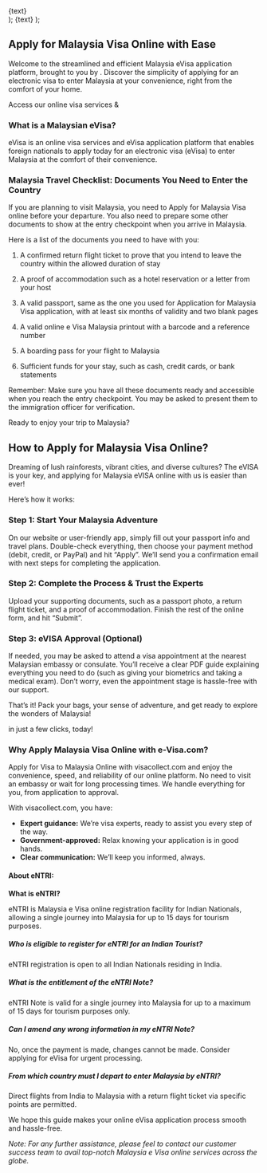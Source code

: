  <div className="flex justify-center items-center">
    <Link
      href={href}
      className="items-center justify-center flex gap-2 px-5 py-2 text-base font-semibold text-white duration-150 ease-in-out rounded-full shrink-0 bg-primary hover:scale-105"
    >
      {text}
    </Link>
  </div>
);

  <Link className="text-primary font-semibold text-lg" href={href}>
    {text}
  </Link>
);

## Apply for Malaysia Visa Online with Ease

Welcome to the streamlined and efficient Malaysia eVisa application platform, brought to you by <LinkText href="/" text="visacollect.com"/>. Discover the simplicity of applying for an electronic visa to enter Malaysia at your convenience, right from the comfort of your home.

Access our online visa services & <LinkText href="/my/application" text="apply for Malaysia Visa Online today!"/>

### What is a Malaysian eVisa?

eVisa is an online visa services and eVisa application platform that enables foreign nationals to apply today for an electronic visa (eVisa) to enter Malaysia at the comfort of their convenience.

### Malaysia Travel Checklist: Documents You Need to Enter the Country

If you are planning to visit Malaysia, you need to Apply for Malaysia Visa online before your departure. You also need to prepare some other documents to show at the entry checkpoint when you arrive in Malaysia.

Here is a list of the documents you need to have with you:

1. A confirmed return flight ticket to prove that you intend to leave the country within the allowed duration of stay

2. A proof of accommodation such as a hotel reservation or a letter from your host

3. A valid passport, same as the one you used for Application for Malaysia Visa application, with at least six months of validity and two blank pages

4. A valid online e Visa Malaysia printout with a barcode and a reference number

5. A boarding pass for your flight to Malaysia

6. Sufficient funds for your stay, such as cash, credit cards, or bank statements

Remember: Make sure you have all these documents ready and accessible when you reach the entry checkpoint. You may be asked to present them to the immigration officer for verification.

Ready to enjoy your trip to Malaysia? <LinkButton href="/my/application" text="Apply Malaysia Visa Online Now!"/>

## How to Apply for Malaysia Visa Online?

Dreaming of lush rainforests, vibrant cities, and diverse cultures? The eVISA is your key, and applying for Malaysia eVISA online with us is easier than ever!

Here’s how it works:

### Step 1: Start Your Malaysia Adventure

On our website or user-friendly app, simply fill out your passport info and travel plans. Double-check everything, then choose your payment method (debit, credit, or PayPal) and hit “Apply”. We’ll send you a confirmation email with next steps for completing the application.

### Step 2: Complete the Process & Trust the Experts

Upload your supporting documents, such as a passport photo, a return flight ticket, and a proof of accommodation. Finish the rest of the online form, and hit “Submit”.

### Step 3: eVISA Approval (Optional)

If needed, you may be asked to attend a visa appointment at the nearest Malaysian embassy or consulate. You’ll receive a clear PDF guide explaining everything you need to do (such as giving your biometrics and taking a medical exam). Don’t worry, even the appointment stage is hassle-free with our support.

That’s it! Pack your bags, your sense of adventure, and get ready to explore the wonders of Malaysia!

<LinkText href="/my/application" text="Apply Malaysia Visa Online" /> in just a few
clicks, today!

### Why Apply Malaysia Visa Online with e-Visa.com?

Apply for Visa to Malaysia Online with visacollect.com and enjoy the convenience, speed, and reliability of our online platform. No need to visit an embassy or wait for long processing times. We handle everything for you, from application to approval.

With visacollect.com, you have:

- **Expert guidance:** We’re visa experts, ready to assist you every step of the way.
- **Government-approved:** Relax knowing your application is in good hands.
- **Clear communication:** We’ll keep you informed, always.

#### About eNTRI:

**What is eNTRI?**

eNTRI is Malaysia e Visa online registration facility for Indian Nationals, allowing a single journey into Malaysia for up to 15 days for tourism purposes.

##### Who is eligible to register for eNTRI for an Indian Tourist?

eNTRI registration is open to all Indian Nationals residing in India.

##### What is the entitlement of the eNTRI Note?

eNTRI Note is valid for a single journey into Malaysia for up to a maximum of 15 days for tourism purposes only.

##### Can I amend any wrong information in my eNTRI Note?

No, once the payment is made, changes cannot be made. Consider applying for eVisa for urgent processing.

##### From which country must I depart to enter Malaysia by eNTRI?

Direct flights from India to Malaysia with a return flight ticket via specific points are permitted.

We hope this guide makes your online eVisa application process smooth and hassle-free.

_Note: For any further assistance, please feel to contact our customer success team to avail top-notch Malaysia e Visa online services across the globe._
